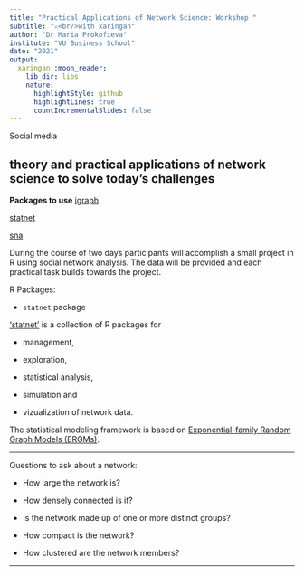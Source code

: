 ```yaml
---
title: "Practical Applications of Network Science: Workshop "
subtitle: "⚔<br/>with xaringan"
author: "Dr Maria Prokofieva"
institute: "VU Business School"
date: "2021"
output:
  xaringan::moon_reader:
    lib_dir: libs
    nature:
      highlightStyle: github
      highlightLines: true
      countIncrementalSlides: false
---
```


Social media


theory and practical applications of network science to solve today's challenges
---


**Packages to use**
[igraph](https://igraph.org/r/)

[statnet](https://cran.r-project.org/web/packages/statnet/)

[sna](https://cran.r-project.org/web/packages/sna/)

During the course of two days participants will accomplish a small project in R using social network analysis.
The data will be provided and each practical task builds towards the project. 


R Packages:

- `statnet` package

['statnet'](http://statnet.org/) is a collection of R packages for 

- management, 

- exploration, 

- statistical analysis, 

- simulation and 

- vizualization of network data. 

The statistical modeling framework is based on [Exponential-family Random Graph Models (ERGMs)](https://en.wikipedia.org/wiki/Exponential_random_graph_models).  

-----

Questions to ask about a network:

- How large the network is?

- How densely connected is it? 

- Is the network made up of one or more distinct groups?

- How compact is the network?

- How clustered are the network members?


---
